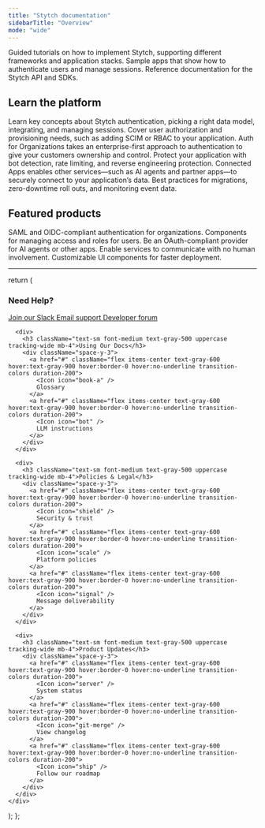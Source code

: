 ```yaml
---
title: "Stytch documentation"
sidebarTitle: "Overview"
mode: "wide"
---
```


<Columns cols={3}>
  <Card title="Build right away" icon="circle-play" cta="Quickstart" href="/get-started/quickstart">
    Guided tutorials on how to implement Stytch, supporting different frameworks and application stacks.
  </Card>
  <Card title="See examples" icon="image" cta="Example apps" href="/get-started/example-apps">
    Sample apps that show how to authenticate users and manage sessions.
  </Card>
  <Card title="API & SDK references" icon="code" cta="API reference" arrow="true" href="/api-reference">
    Reference documentation for the Stytch API and SDKs.
  </Card>
</Columns>

## Learn the platform
<Columns cols={2}>
  <Card title="Authentication (AuthN)" icon="lock" horizontal>
    Learn key concepts about Stytch authentication, picking a right data model, integrating, and managing sessions.
  </Card>
  <Card title="Authorization (AuthZ)" icon="lock" horizontal>
    Cover user authorization and provisioning needs, such as adding SCIM or RBAC to your application.
  </Card>
  <Card title="Enterprise-ready" icon="lock" horizontal>
    Auth for Organizations takes an enterprise-first approach to authentication to give your customers ownership and control.
  </Card>
  <Card title="Fraud and security" icon="lock" horizontal>
    Protect your application with bot detection, rate limiting, and reverse engineering protection.
  </Card>
  <Card title="Connect your data" icon="lock" horizontal>
    Connected Apps enables other services—such as AI agents and partner apps—to securely connect to your application’s data.
  </Card>
  <Card title="Migration to live deployment" icon="lock" horizontal>
    Best practices for migrations, zero-downtime roll outs, and monitoring event data.
  </Card>
</Columns>

## Featured products

<Columns cols={2}>
  <Card title="Enterprise SSO & SCIM" icon="lock" horizontal>
    SAML and OIDC-compliant authentication for organizations.
  </Card>
  <Card title="Admin Portal" icon="lock" horizontal>
    Components for managing access and roles for users.
  </Card>
  <Card title="Connected Apps" icon="lock" horizontal>
    Be an OAuth-compliant provider for AI agents or other apps.
  </Card>
  <Card title="Machine-to-Machine" icon="lock" horizontal>
    Enable services to communicate with no human involvement.
  </Card>
  <Card title="Stytch UI" icon="lock" horizontal>
    Customizable UI components for faster deployment.
  </Card>
</Columns>

---

  return (
    <div className="grid grid-cols-1 md:grid-cols-2 lg:grid-cols-4 gap-2">
      <div>
        <h3 className="text-sm font-medium text-gray-500 uppercase tracking-wide mb-4">Need Help?</h3>
        <div className="space-y-3">
          <a href="#" className="flex items-center text-gray-600 hover:text-gray-900 hover:border-0 hover:no-underline transition-colors duration-200">
            <Icon icon="slack" />
            Join our Slack
          </a>
          <a href="#" className="flex items-center text-gray-600 hover:text-gray-900 hover:border-0 hover:no-underline transition-colors duration-200">
            <Icon icon="mail" />
            Email support
          </a>
          <a href="#" className="flex items-center text-gray-600 hover:text-gray-900 hover:border-0 hover:no-underline transition-colors duration-200">
            <Icon icon="message-circle-heart" />
            Developer forum
          </a>
        </div>
      </div>

      <div>
        <h3 className="text-sm font-medium text-gray-500 uppercase tracking-wide mb-4">Using Our Docs</h3>
        <div className="space-y-3">
          <a href="#" className="flex items-center text-gray-600 hover:text-gray-900 hover:border-0 hover:no-underline transition-colors duration-200">
            <Icon icon="book-a" />
            Glossary
          </a>
          <a href="#" className="flex items-center text-gray-600 hover:text-gray-900 hover:border-0 hover:no-underline transition-colors duration-200">
            <Icon icon="bot" />
            LLM instructions
          </a>
        </div>
      </div>

      <div>
        <h3 className="text-sm font-medium text-gray-500 uppercase tracking-wide mb-4">Policies & Legal</h3>
        <div className="space-y-3">
          <a href="#" className="flex items-center text-gray-600 hover:text-gray-900 hover:border-0 hover:no-underline transition-colors duration-200">
            <Icon icon="shield" />
            Security & trust
          </a>
          <a href="#" className="flex items-center text-gray-600 hover:text-gray-900 hover:border-0 hover:no-underline transition-colors duration-200">
            <Icon icon="scale" />
            Platform policies
          </a>
          <a href="#" className="flex items-center text-gray-600 hover:text-gray-900 hover:border-0 hover:no-underline transition-colors duration-200">
            <Icon icon="signal" />
            Message deliverability
          </a>
        </div>
      </div>

      <div>
        <h3 className="text-sm font-medium text-gray-500 uppercase tracking-wide mb-4">Product Updates</h3>
        <div className="space-y-3">
          <a href="#" className="flex items-center text-gray-600 hover:text-gray-900 hover:border-0 hover:no-underline transition-colors duration-200">
            <Icon icon="server" />
            System status
          </a>
          <a href="#" className="flex items-center text-gray-600 hover:text-gray-900 hover:border-0 hover:no-underline transition-colors duration-200">
            <Icon icon="git-merge" />
            View changelog
          </a>
          <a href="#" className="flex items-center text-gray-600 hover:text-gray-900 hover:border-0 hover:no-underline transition-colors duration-200">
            <Icon icon="ship" />
            Follow our roadmap
          </a>
        </div>
      </div>
    </div>
  );
};

<Links />